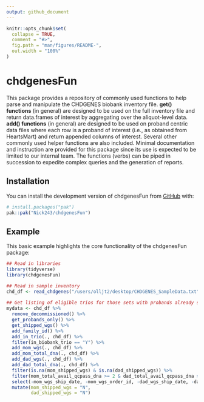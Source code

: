 ```yaml
---
output: github_document
---
```


<!-- README.md is generated from README.Rmd. Please edit that file -->

```r
knitr::opts_chunk$set(
  collapse = TRUE,
  comment = "#>",
  fig.path = "man/figures/README-",
  out.width = "100%"
)
```

# chdgenesFun

<!-- badges: start -->
<!-- badges: end -->

This package provides a repository of commonly used functions to help parse and manipulate the CHDGENES biobank inventory file. **get() functions** (in general) are designed to be used on the full inventory file and return data.frames of interest by aggregating over the aliquot-level data. **add() functions** (in general) are designed to be used on proband centric data files where each row is a proband of interest (i.e., as obtained from HeartsMart) and return appended columns of interest. Several other commonly used helper functions are also included. Minimal documentation and instruction are provided for this package since its use is expected to be limited to our internal team. The functions (verbs) can be piped in succession to expedite complex queries and the generation of reports. 

## Installation

You can install the development version of chdgenesFun from [GitHub](https://github.com/) with:

``` r
# install.packages("pak")
pak::pak("Nick243/chdgenesFun")
```

## Example

This basic example highlights the core functionality of the chdgenesFun package:

```r
## Read in libraries
library(tidyverse)
library(chdgenesFun)

## Read in sample inventory
chd_df <- read_chdgenes("/users/olljt2/desktop/CHDGENES_SampleData.txt")
 
## Get listing of eligible trios for those sets with probands already shipped for WGS (but not parents)
mydata <- chd_df %>%
  remove_decommissioned() %>%
  get_probands_only() %>%
  get_shipped_wgs() %>%
  add_family_id() %>%
  add_in_trio(., chd_df) %>%
  filter(in_biobank_trio == "Y") %>%
  add_mom_wgs(., chd_df) %>%
  add_mom_total_dna(., chd_df) %>%
  add_dad_wgs(., chd_df) %>%
  add_dad_total_dna(., chd_df) %>%
  filter(is.na(mom_shipped_wgs) & is.na(dad_shipped_wgs)) %>%
  filter(mom_total_avail_qcpass_dna >= 2 & dad_total_avail_qcpass_dna >= 2) %>%
  select(-mom_wgs_ship_date, -mom_wgs_order_id, -dad_wgs_ship_date, -dad_wgs_order_id) %>%
  mutate(mom_shipped_wgs = "N",
         dad_shipped_wgs = "N")
```




